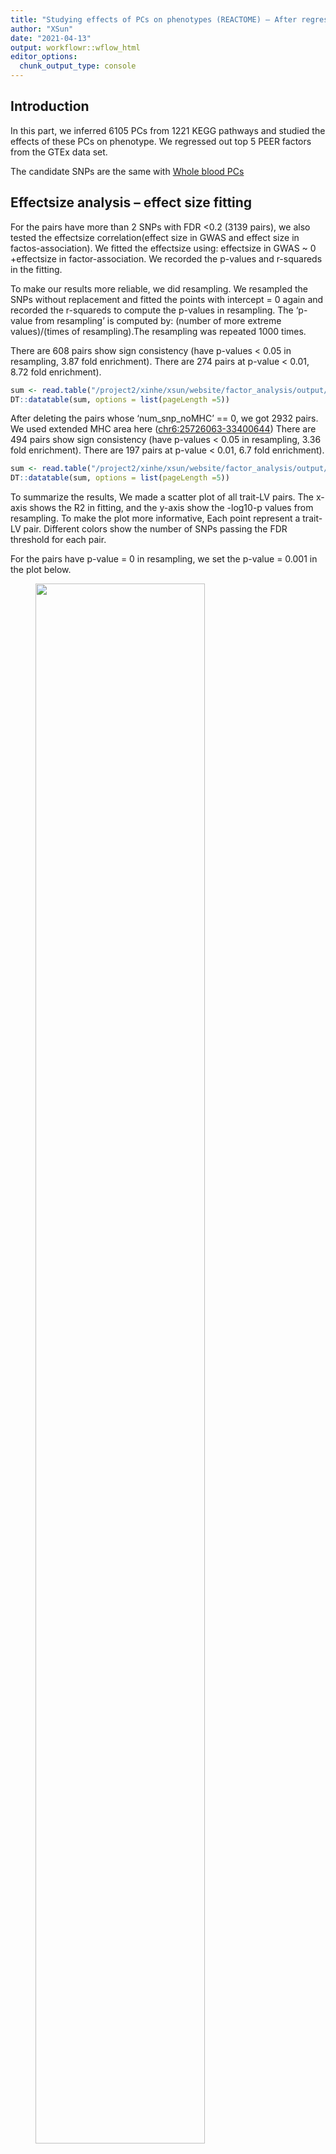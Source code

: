 ```yaml
---
title: "Studying effects of PCs on phenotypes (REACTOME) – After regressing out 5 GTEx PEER factors, 'AND' LD Clumping, Whole blood "
author: "XSun"
date: "2021-04-13"
output: workflowr::wflow_html
editor_options:
  chunk_output_type: console
---
```


## **Introduction**

In this part, we inferred 6105 PCs from 1221 KEGG pathways and studied the effects of these PCs on phenotype. We regressed out top 5 PEER factors from the GTEx data set. 

The candidate SNPs are the same with [Whole blood PCs](https://xsun1229.github.io/factor_analysis/kegg_pcs_factor_traits_regress_5_d500d.html)

## **Effectsize analysis -- effect size fitting**

For the pairs have more than 2 SNPs with FDR <0.2 (3139 pairs), we also tested the effectsize correlation(effect size in GWAS and effect size in factos-association). We fitted the effectsize using: effectsize in GWAS ~ 0 +effectsize in factor-association. We recorded the p-values and r-squareds in the fitting.

To make our results more reliable, we did resampling. We resampled the SNPs without replacement and fitted the points with intercept = 0 again and recorded the r-squareds to compute the p-values in resampling. The 'p-value from resampling' is computed by: (number of more extreme values)/(times of resampling).The resampling was repeated 1000 times.

There are 608 pairs show sign consistency (have p-values < 0.05 in resampling, 3.87 fold enrichment). There are 274 pairs at p-value < 0.01, 8.72 fold enrichment). 


```r
sum <- read.table("/project2/xinhe/xsun/website/factor_analysis/output/simple_sum_pcs_reg_5_d500d_reactome_wb.txt", header = T)
DT::datatable(sum, options = list(pageLength =5))
```

After deleting the pairs whose 'num_snp_noMHC' == 0, we got 2932 pairs. We used extended MHC area here ([chr6:25726063-33400644](https://www.nature.com/articles/nrg1489)) There are 494 pairs show sign consistency (have p-values < 0.05 in resampling, 3.36 fold enrichment). There are 197 pairs at p-value < 0.01, 6.7 fold enrichment).  

```r
sum <- read.table("/project2/xinhe/xsun/website/factor_analysis/output/simple_sum_noMHC_pcs_reg_5_extend_d500d_reactome_wb.txt", header = T)
DT::datatable(sum, options = list(pageLength =5))
```

To summarize the results, We made a scatter plot of all trait-LV pairs. The x-axis shows the R2 in fitting, and the y-axis show the -log10-p values from resampling. To make the plot more informative, Each point represent a trait-LV pair. Different colors show the number of SNPs passing the FDR threshold for each pair.

For the pairs have p-value = 0 in resampling, we set the p-value = 0.001 in the plot below.

<figure class="half">
    <img src="https://github.com/xsun1229/factor_analysis/raw/master/output/effectsizesum_0.2_reactome_wb.jpeg" width="80%">
</figure>
